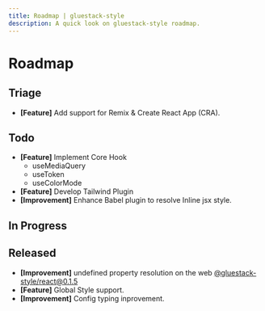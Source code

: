 ```yaml
---
title: Roadmap | gluestack-style
description: A quick look on gluestack-style roadmap.
---
```



<Meta title="More/Roadmap" />

# Roadmap

## Triage

- **[Feature]** Add support for Remix & Create React App (CRA).

## Todo

- **[Feature]** Implement Core Hook
  - useMediaQuery
  - useToken
  - useColorMode
- **[Feature]** Develop Tailwind Plugin
- **[Improvement]** Enhance Babel plugin to resolve Inline jsx style.

## In Progress

## Released

- **[Improvement]** undefined property resolution on the web [@gluestack-style/react@0.1.5](https://github.com/gluestack/gluestack-style/releases/tag/%40gluestack-style%2Freact%400.1.5)
- **[Feature]** Global Style support.
- **[Improvement]** Config typing inprovement.
